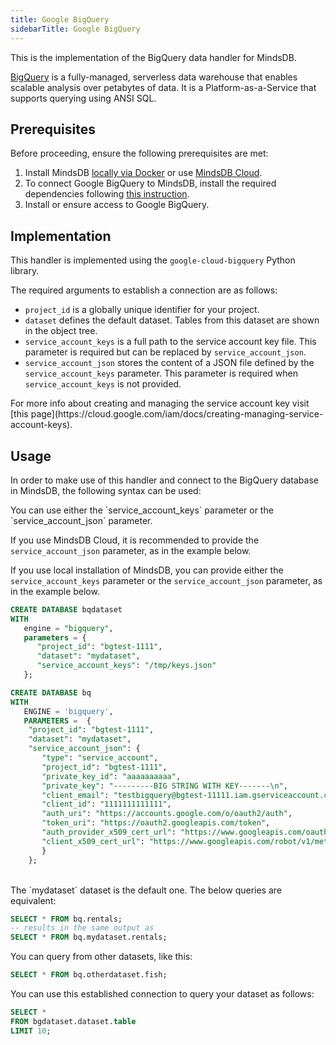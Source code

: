 ```yaml
---
title: Google BigQuery
sidebarTitle: Google BigQuery
---
```


This is the implementation of the BigQuery data handler for MindsDB.

[BigQuery](https://cloud.google.com/bigquery/) is a fully-managed, serverless data warehouse that enables scalable analysis over petabytes of data. It is a Platform-as-a-Service that supports querying using ANSI SQL.

## Prerequisites

Before proceeding, ensure the following prerequisites are met:

1. Install MindsDB [locally via Docker](https://docs.mindsdb.com/setup/self-hosted/docker) or use [MindsDB Cloud](https://cloud.mindsdb.com/).
2. To connect Google BigQuery to MindsDB, install the required dependencies following [this instruction](/setup/self-hosted/docker#install-dependencies).
3. Install or ensure access to Google BigQuery.

## Implementation

This handler is implemented using the `google-cloud-bigquery` Python library.

The required arguments to establish a connection are as follows:

* `project_id` is a globally unique identifier for your project.
* `dataset` defines the default dataset. Tables from this dataset are shown in the object tree.
* `service_account_keys` is a full path to the service account key file. This parameter is required but can be replaced by `service_account_json`.
* `service_account_json` stores the content of a JSON file defined by the `service_account_keys` parameter. This parameter is required when `service_account_keys` is not provided.

<Tip>
For more info about creating and managing the service account key visit [this page](https://cloud.google.com/iam/docs/creating-managing-service-account-keys).
</Tip>

## Usage

In order to make use of this handler and connect to the BigQuery database in MindsDB, the following syntax can be used:

<Note>
You can use either the `service_account_keys` parameter or the `service_account_json` parameter.

If you use MindsDB Cloud, it is recommended to provide the `service_account_json` parameter, as in the example below.

If you use local installation of MindsDB, you can provide either the `service_account_keys` parameter or the `service_account_json` parameter, as in the example below.
</Note>

<CodeGroup>

```sql service_account_keys
CREATE DATABASE bqdataset
WITH
   engine = "bigquery",
   parameters = {
      "project_id": "bgtest-1111",
      "dataset": "mydataset",
      "service_account_keys": "/tmp/keys.json"
   };
```

```sql service_account_json
CREATE DATABASE bq
WITH
   ENGINE = 'bigquery',
   PARAMETERS =  {
    "project_id": "bgtest-1111",
    "dataset": "mydataset",
    "service_account_json": {
       "type": "service_account",
       "project_id": "bgtest-1111",
       "private_key_id": "aaaaaaaaaa",
       "private_key": "---------BIG STRING WITH KEY-------\n",
       "client_email": "testbigquery@bgtest-11111.iam.gserviceaccount.com",
       "client_id": "1111111111111",
       "auth_uri": "https://accounts.google.com/o/oauth2/auth",
       "token_uri": "https://oauth2.googleapis.com/token",
       "auth_provider_x509_cert_url": "https://www.googleapis.com/oauth2/v1/certs",
       "client_x509_cert_url": "https://www.googleapis.com/robot/v1/metadata/x509/testbigquery%40bgtest-11111.iam.gserviceaccount.com"
       }
    };
```

</CodeGroup>

<br/>

<Tip>
The `mydataset` dataset is the default one. The below queries are equivalent:

```sql
SELECT * FROM bq.rentals;
-- results in the same output as
SELECT * FROM bq.mydataset.rentals;
```

You can query from other datasets, like this:

```sql
SELECT * FROM bq.otherdataset.fish;
```
</Tip>

You can use this established connection to query your dataset as follows:

```sql
SELECT *
FROM bgdataset.dataset.table
LIMIT 10;
```
